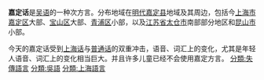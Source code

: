 {{Reqinfobox|time=2012-07-16T13:16:51+00:00}}
{{unreferenced|time=2012-07-16T13:16:51+00:00}}
'''嘉定话'''是[[吴语|吴语]]的一种次方言。分布地域在[[明代|明代]][[嘉定县|嘉定县]]地域及其周边，包括今[[上海市|上海市]][[嘉定区|嘉定区]]大部、[[宝山区_(上海市)|宝山区]]大部、[[青浦区|青浦区]]小部，以及[[江苏省|江苏省]][[太仓市|太仓市]]南部部分地区和[[昆山市|昆山市]]小部。

今天的嘉定话受到[[上海话|上海话]]与[[普通话|普通话]]的双重冲击，语音、词汇上的变化，尤其是年轻人语音、词汇上的变化相当巨大。并且许多儿童已经不会使用嘉定方言。
{{Infobox Language
|name=嘉定話
|nativename=-{嘉定话}-
|states={{CHN}}
|region=[[上海市|上海市]][[嘉定區|嘉定區]] 及其周边[[县|县]]
|speakers=
|pronunciation=
|familycolor=漢藏語系
|fam1=[[漢藏語系|漢藏語系]]
|fam2=[[漢語族|漢語族]]
|fam3=[[吳語|吳語]]
|fam4=[[太湖片|太湖片]]
|fam5=[[苏嘉湖小片|苏嘉湖小片]]
|nation=
|agency=
|iso1=zh|iso2b=chi|iso2t=zho|iso3=wuu}}
[[分類:失傳語言|分類:失傳語言]]
[[分類:吳語|分類:吳語]]
[[分類:上海語言|分類:上海語言]]